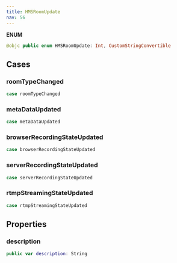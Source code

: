 ```yaml
---
title: HMSRoomUpdate
nav: 56
---
```


**ENUM**

```swift
@objc public enum HMSRoomUpdate: Int, CustomStringConvertible
```

## Cases

### roomTypeChanged

```swift
case roomTypeChanged
```

### metaDataUpdated

```swift
case metaDataUpdated
```

### browserRecordingStateUpdated

```swift
case browserRecordingStateUpdated
```

### serverRecordingStateUpdated

```swift
case serverRecordingStateUpdated
```

### rtmpStreamingStateUpdated

```swift
case rtmpStreamingStateUpdated
```

## Properties

### description

```swift
public var description: String
```
